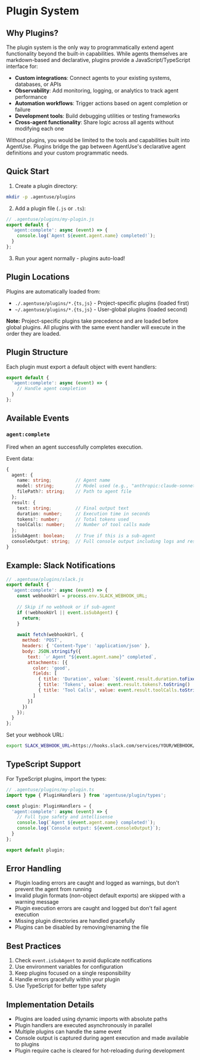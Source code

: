 # Plugin System

## Why Plugins?

The plugin system is the only way to programmatically extend agent functionality beyond the built-in capabilities. While agents themselves are markdown-based and declarative, plugins provide a JavaScript/TypeScript interface for:

- **Custom integrations**: Connect agents to your existing systems, databases, or APIs
- **Observability**: Add monitoring, logging, or analytics to track agent performance
- **Automation workflows**: Trigger actions based on agent completion or failure
- **Development tools**: Build debugging utilities or testing frameworks
- **Cross-agent functionality**: Share logic across all agents without modifying each one

Without plugins, you would be limited to the tools and capabilities built into AgentUse. Plugins bridge the gap between AgentUse's declarative agent definitions and your custom programmatic needs.

## Quick Start

1. Create a plugin directory:
```bash
mkdir -p .agentuse/plugins
```

2. Add a plugin file (`.js` or `.ts`):
```javascript
// .agentuse/plugins/my-plugin.js
export default {
  'agent:complete': async (event) => {
    console.log(`Agent ${event.agent.name} completed!`);
  }
};
```

3. Run your agent normally - plugins auto-load!

## Plugin Locations

Plugins are automatically loaded from:
- `./.agentuse/plugins/*.{ts,js}` - Project-specific plugins (loaded first)
- `~/.agentuse/plugins/*.{ts,js}` - User-global plugins (loaded second)

**Note:** Project-specific plugins take precedence and are loaded before global plugins. All plugins with the same event handler will execute in the order they are loaded.

## Plugin Structure

Each plugin must export a default object with event handlers:

```typescript
export default {
  'agent:complete': async (event) => {
    // Handle agent completion
  }
};
```

## Available Events

### `agent:complete`

Fired when an agent successfully completes execution.

Event data:
```typescript
{
  agent: {
    name: string;         // Agent name
    model: string;        // Model used (e.g., "anthropic:claude-sonnet-4-0")
    filePath?: string;    // Path to agent file
  };
  result: {
    text: string;         // Final output text
    duration: number;     // Execution time in seconds
    tokens?: number;      // Total tokens used
    toolCalls: number;    // Number of tool calls made
  };
  isSubAgent: boolean;    // True if this is a sub-agent
  consoleOutput: string;  // Full console output including logs and results
}
```

## Example: Slack Notifications

```javascript
// .agentuse/plugins/slack.js
export default {
  'agent:complete': async (event) => {
    const webhookUrl = process.env.SLACK_WEBHOOK_URL;
    
    // Skip if no webhook or if sub-agent
    if (!webhookUrl || event.isSubAgent) {
      return;
    }
    
    await fetch(webhookUrl, {
      method: 'POST',
      headers: { 'Content-Type': 'application/json' },
      body: JSON.stringify({
        text: `✅ Agent "${event.agent.name}" completed`,
        attachments: [{
          color: 'good',
          fields: [
            { title: 'Duration', value: `${event.result.duration.toFixed(1)}s`, short: true },
            { title: 'Tokens', value: event.result.tokens?.toString() || 'N/A', short: true },
            { title: 'Tool Calls', value: event.result.toolCalls.toString(), short: true }
          ]
        }]
      })
    });
  }
};
```

Set your webhook URL:
```bash
export SLACK_WEBHOOK_URL=https://hooks.slack.com/services/YOUR/WEBHOOK/URL
```

## TypeScript Support

For TypeScript plugins, import the types:

```typescript
// .agentuse/plugins/my-plugin.ts
import type { PluginHandlers } from 'agentuse/plugin/types';

const plugin: PluginHandlers = {
  'agent:complete': async (event) => {
    // Full type safety and intellisense
    console.log(`Agent ${event.agent.name} completed!`);
    console.log(`Console output: ${event.consoleOutput}`);
  }
};

export default plugin;
```

## Error Handling

- Plugin loading errors are caught and logged as warnings, but don't prevent the agent from running
- Invalid plugin formats (non-object default exports) are skipped with a warning message
- Plugin execution errors are caught and logged but don't fail agent execution
- Missing plugin directories are handled gracefully
- Plugins can be disabled by removing/renaming the file

## Best Practices

1. Check `event.isSubAgent` to avoid duplicate notifications
2. Use environment variables for configuration
3. Keep plugins focused on a single responsibility
4. Handle errors gracefully within your plugin
5. Use TypeScript for better type safety

## Implementation Details

- Plugins are loaded using dynamic imports with absolute paths
- Plugin handlers are executed asynchronously in parallel
- Multiple plugins can handle the same event
- Console output is captured during agent execution and made available to plugins
- Plugin require cache is cleared for hot-reloading during development

